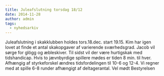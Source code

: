 ```yaml
---
title: Juleafslutning torsdag 18/12
date: 2014-11-28
author: admin
tags:
  - nyhedsarkiv
---
```


Juleafslutning i skakklubben holdes tors.18.dec. start 19.15. Kim har igen lovet at finde et antal skakopgaver af varierende sværhedsgrad. Jacob vil sørge for glögg og æbleskiver. Til sidst vil der være hurtigskak med tidshandicap. Hvis to jævnbyrdige spillere mødes er tiden 8 min. til hver. Afhængig af styrkeforskel ændres tidsfordelingen til 10-6 og 12-4. Vi regner med at spille 6-8 runder afhængigt af deltagerantal. Vel mødt Bestyrelsen
